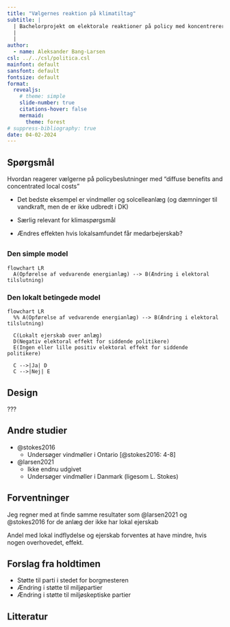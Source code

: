 ```yaml
---
title: "Vælgernes reaktion på klimatiltag"
subtitle: |
  | Bachelorprojekt om elektorale reaktioner på policy med koncentrererede omkostninger og diffuse fordele
  |
  |
author:
  - name: Aleksander Bang-Larsen
csl: ../../csl/politica.csl
mainfont: default
sansfont: default
fontsize: default
format:
  revealjs:
    # theme: simple
    slide-number: true
    citations-hover: false
    mermaid:
      theme: forest
# suppress-bibliography: true
date: 04-02-2024
---
```


## Spørgsmål

Hvordan reagerer vælgerne på policybeslutninger med "diffuse benefits and concentrated local costs"

- Det bedste eksempel er vindmøller og solcelleanlæg (og dæmninger til vandkraft, men de er ikke udbredt i DK)

- Særlig relevant for klimaspørgsmål
- Ændres effekten hvis lokalsamfundet får medarbejerskab?

##
### Den simple model

```mermaid
flowchart LR
  A(Opførelse af vedvarende energianlæg) --> B(Ændring i elektoral tilslutning)
```

### Den lokalt betingede model

```mermaid
flowchart LR
  %% A(Opførelse af vedvarende energianlæg) --> B(Ændring i elektoral tilslutning)

  C(Lokalt ejerskab over anlæg)
  D(Negativ elektoral effekt for siddende politikere)
  E(Ingen eller lille positiv elektoral effekt for siddende politikere)

  C -->|Ja| D
  C -->|Nej| E
```

## Design

???

## Andre studier

- @stokes2016
  - Undersøger vindmøller i Ontario [@stokes2016: 4-8]
- @larsen2021
  - Ikke endnu udgivet
  - Undersøger vindmøller i Danmark (ligesom L. Stokes)

## Forventninger

Jeg regner med at finde samme resultater som @larsen2021 og @stokes2016 for de anlæg der ikke har lokal ejerskab

Andel med lokal indflydelse og ejerskab forventes at have mindre, hvis nogen overhovedet, effekt.

## Forslag fra holdtimen

- Støtte til parti i stedet for borgmesteren
- Ændring i støtte til miljøpartier
- Ændring i støtte til miljøskeptiske partier

## Litteratur

:::{#refs}
:::

